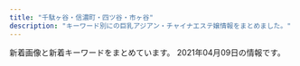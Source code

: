 ```yaml
---
title: "千駄ヶ谷・信濃町・四ツ谷・市ヶ谷"
description: "キーワード別にの巨乳アジアン・チャイナエステ嬢情報をまとめました。"
---
```


新着画像と新着キーワードをまとめています。
2021年04月09日の情報です。

<DmmAffiliateIns />
<KeywordTable
  shops={
    [
    {
        "name": "1819\uff5e\u7d46",
        "url": "http://1819-kizuna.work/",
        "img_links": [
            "http://1819-kizuna.work/img/fla.jpg",
            "http://1819-kizuna.work/img/skr.png",
            "http://1819-kizuna.work/i/img/s6.jpg",
            "http://1819-kizuna.work/i/img/st25.jpg",
            "http://1819-kizuna.work/img/1F351.png",
            "http://1819-kizuna.work/img/1F33C.png",
            "http://1819-kizuna.work/img/s31.jpg",
            "http://1819-kizuna.work/img/st25.jpg",
            "http://1819-kizuna.work/img/st23.jpg",
            "http://1819-kizuna.work/i/img/jk.jpg",
            "http://1819-kizuna.work/i/img/st23.jpg",
            "http://1819-kizuna.work/i/img/st30.jpg",
            "http://1819-kizuna.work/img/st030.jpg",
            "http://1819-kizuna.work/i/img/st024.jpg",
            "http://1819-kizuna.work/img/bottom.jpg",
            "http://1819-kizuna.work/img/s23.jpg",
            "http://1819-kizuna.work/img/st24.jpg",
            "http://1819-kizuna.work/i/img/r3.jpg",
            "http://1819-kizuna.work/img/jk.jpg",
            "http://1819-kizuna.work/img/botton.jpg",
            "http://1819-kizuna.work/i/img/s3.jpg",
            "http://1819-kizuna.work/img/1F60A.png",
            "http://1819-kizuna.work/img/st30.jpg",
            "http://1819-kizuna.work/img/st031.jpg",
            "http://1819-kizuna.work/i/img/r4.jpg",
            "http://1819-kizuna.work/i/img/r2.jpg",
            "http://1819-kizuna.work/img/st023.jpg",
            "http://1819-kizuna.work/img/s25.jpg",
            "http://1819-kizuna.work/img/1F353.png",
            "http://1819-kizuna.work/img/s30.jpg",
            "http://1819-kizuna.work/img/mo.png",
            "http://1819-kizuna.work/i/img/s2.jpg",
            "http://1819-kizuna.work/i/img/s5.jpg",
            "http://1819-kizuna.work/i/img/st023.jpg",
            "http://1819-kizuna.work/i/img/st31.jpg",
            "http://1819-kizuna.work/i/img/r1.jpg",
            "http://1819-kizuna.work/i/img/st031.jpg",
            "http://1819-kizuna.work/i/img/s1.jpg",
            "http://1819-kizuna.work/img/s24.jpg",
            "http://1819-kizuna.work/i/img/st030.jpg",
            "http://1819-kizuna.work/img/st024.jpg",
            "http://1819-kizuna.work/img/1F339.png",
            "http://1819-kizuna.work/img/st31.jpg",
            "http://1819-kizuna.work/i/img/st24.jpg",
            "http://1819-kizuna.work/i/img/s4.jpg",
            "http://1819-kizuna.work/img/1F431.png",
            "http://1819-kizuna.work/i/img/skr.png"
        ],
        "keywords": {
            "C": 12,
            "85": 4,
            "84": 2,
            "86": 2,
            "D": 5
        },
        "station": "\u56db\u8c37\u4e09\u4e01\u76ee\u99c53\u756a\u51fa\u53e3"
    },
    {
        "station": "\u56db\u8c37\u4e09\u4e01\u76ee\u99c53\u756a\u53e3",
        "url": "http://www.bara.relaxjp.info/",
        "name": "\u8594\u8587",
        "keywords": {
            "87": 6,
            "D": 8,
            "C": 12,
            "86": 2
        },
        "img_links": [
            "http://www.bara.relaxjp.info/images/slider/2.jpg",
            "http://www.bara.relaxjp.info/files/005-02.jpg",
            "http://www.bara.relaxjp.info/img/tel.png",
            "http://www.bara.relaxjp.info/files/001.jpg",
            "http://www.bara.relaxjp.info/images/slider/3.jpg",
            "http://www.bara.relaxjp.info/img/ttl_info.png",
            "http://www.bara.relaxjp.info/files/002-02.jpg",
            "http://www.bara.relaxjp.info/files/001-02.jpg",
            "http://www.bara.relaxjp.info/files/005.jpg",
            "http://www.bara.relaxjp.info/img/ttl_therapist_top.png",
            "http://www.bara.relaxjp.info/files/003-02.jpg",
            "http://www.bara.relaxjp.info/files/002.jpg",
            "http://www.bara.relaxjp.info/images/slider/1.jpg",
            "http://www.bara.relaxjp.info/img/ttl_news.png",
            "http://www.bara.relaxjp.info/img/pickup.jpg",
            "http://www.bara.relaxjp.info/img/btn_side_mobile.jpg",
            "http://www.bara.relaxjp.info/img/goback.jpg",
            "http://www.bara.relaxjp.info/files/003.jpg"
        ]
    },
    {
        "img_links": [],
        "station": "\u56db\u30c4\u8c37\u99c52\u756a\u53e3",
        "name": "\u30c6\u30a3\u30e9\u30df\u30b9",
        "url": "https://juno-esthe.tokyo/",
        "keywords": {}
    },
    {
        "keywords": {},
        "url": "http://lakulaku.info/",
        "img_links": [
            "http://lakulaku.info/images/staff/sizuka.jpg",
            "http://lakulaku.info/images/staff/momo.jpg",
            "http://lakulaku.info/swf/baner.jpg",
            "http://lakulaku.info/img/5-2.jpg",
            "http://lakulaku.info/images/newtit.png",
            "http://lakulaku.info/images/staff/5-4.jpg",
            "http://lakulaku.info/img/rina.jpg",
            "http://lakulaku.info/images/staff/yumi.jpg",
            "http://lakulaku.info/img/5-3.jpg",
            "http://lakulaku.info/images/staff/ai.jpg",
            "http://lakulaku.info/images/staff/5-2.jpg",
            "http://lakulaku.info/images/staff/5-1.jpg",
            "http://lakulaku.info/images/staff/rina.jpg",
            "http://lakulaku.info/images/staff/nena.jpg",
            "http://lakulaku.info/images/staff/mari.jpg",
            "http://lakulaku.info/images/top.jpg",
            "http://lakulaku.info/images/titestaff.png",
            "http://lakulaku.info/images/mobile.png",
            "http://lakulaku.info/images/staff/s06.jpg",
            "http://lakulaku.info/img/s06.jpg",
            "http://lakulaku.info/images/staff/5-5.jpg",
            "http://lakulaku.info/img/5-4.jpg",
            "http://lakulaku.info/images/staff/5-3.jpg",
            "http://lakulaku.info/images/staff/ai-a.jpg",
            "http://lakulaku.info/img/5-5.jpg",
            "http://lakulaku.info/img/5-1.jpg"
        ],
        "station": "\u56db\u8c37\u4e09\u4e01\u76ee\u99c52\u756a",
        "name": "\u767e\u5408"
    },
    {
        "url": "http://aqua.jpn.cm/",
        "station": "\u56db\u8c37\u4e09\u4e01\u76ee\u99c52\u756a\u51fa\u53e3",
        "name": "\u5149\u540d",
        "img_links": [
            "http://aqua.jpn.cm/photos/sites/16/2021/03/2021032308500056.jpg",
            "http://aqua.jpn.cm/photos/sites/16/2018/01/2018011007031662.jpg",
            "http://aqua.jpn.cm/images/s_staff.png",
            "http://aqua.jpn.cm/photos/sites/16/2018/05/2018052105590585.jpg",
            "http://aqua.jpn.cm/images/1.jpg",
            "http://aqua.jpn.cm/photos/sites/16/2020/10/2020100508293240.jpg",
            "http://aqua.jpn.cm/images/mobile.jpg",
            "http://aqua.jpn.cm/photos/sites/16/2020/12/2020120208263886.jpg",
            "http://aqua.jpn.cm/photos/sites/16/2020/04/2020040301184076.jpg",
            "http://aqua.jpn.cm/images/s_pick.png",
            "http://aqua.jpn.cm/photos/sites/16/2019/03/2019031107062221.jpg",
            "http://aqua.jpn.cm/photos/sites/16/2021/03/2021030106235633.jpg",
            "http://aqua.jpn.cm/photos/sites/16/2020/03/2020030507254950.jpg",
            "http://aqua.jpn.cm/photos/sites/16/2018/01/2018011007031899.jpg",
            "http://aqua.jpn.cm/images/top.png",
            "http://aqua.jpn.cm/photos/sites/16/2018/01/2018011007032034.jpg",
            "http://aqua.jpn.cm/photos/sites/16/2020/10/2020100906522289.jpg",
            "http://aqua.jpn.cm/photos/sites/16/2021/03/2021031006535594.jpg",
            "http://aqua.jpn.cm/photos/sites/16/2020/09/2020091507031094.jpg",
            "http://aqua.jpn.cm/photos/sites/16/2019/02/2019020108033676.jpg",
            "http://aqua.jpn.cm/photos/sites/16/2021/03/2021032308500758.jpg",
            "http://aqua.jpn.cm/images/3.jpg",
            "http://aqua.jpn.cm/photos/sites/16/2018/01/2018013112184869.jpg",
            "http://aqua.jpn.cm/images/2.jpg",
            "http://aqua.jpn.cm/images/line.jpg",
            "http://aqua.jpn.cm/images/s_news.jpg",
            "http://aqua.jpn.cm/photos/sites/16/2021/01/2021011401054262.jpg"
        ],
        "keywords": {
            "83": 14,
            "86": 98,
            "C": 42,
            "D": 196,
            "82": 14,
            "85": 84,
            "87": 14,
            "84": 14
        }
    },
    {
        "keywords": {},
        "name": "ROSA",
        "img_links": [
            "http://e-rosa.net/images/meyi1.jpg",
            "http://e-rosa.net/images/mimi.jpg",
            "http://e-rosa.net/images/006.jpg",
            "http://e-rosa.net/images/003.jpg",
            "http://e-rosa.net/images/sejutu1.jpg",
            "http://e-rosa.net/images/sejutu5.jpg",
            "http://e-rosa.net/images/te1.jpg",
            "http://e-rosa.net/images/pagetop.png",
            "http://e-rosa.net/images/g1.jpg",
            "http://e-rosa.net/images/tite-link.png",
            "http://e-rosa.net/images/sejutu6.jpg",
            "http://e-rosa.net/images/te3.jpg",
            "http://e-rosa.net/images/yuyi.jpg",
            "http://e-rosa.net/images/haruka.jpg",
            "http://e-rosa.net/images/te2.jpg",
            "http://e-rosa.net/images/news_bottom.jpg",
            "http://e-rosa.net/images/005.jpg",
            "http://e-rosa.net/images/nei_01.png",
            "http://e-rosa.net/images/009.jpg",
            "http://e-rosa.net/images/yuna.jpg",
            "http://e-rosa.net/images/noimage.jpg",
            "http://e-rosa.net/images/rina0.jpg",
            "http://e-rosa.net/images/girl_03.png",
            "http://e-rosa.net/images/002.jpg",
            "http://e-rosa.net/images/rimi.jpg",
            "http://e-rosa.net/images/004.jpg",
            "http://e-rosa.net/images/news_top.jpg",
            "http://e-rosa.net/images/rina1.jpg",
            "http://e-rosa.net/images/risa.jpg",
            "http://e-rosa.net/images/girlx_top.png",
            "http://e-rosa.net/images/girl_01.png",
            "http://e-rosa.net/images/nei_03.png",
            "http://e-rosa.net/images/rina2.jpg",
            "http://e-rosa.net/images/ddd.jpg",
            "http://e-rosa.net/images/right_top.png",
            "http://e-rosa.net/images/access3.jpg",
            "http://e-rosa.net/images/k1.jpg",
            "http://e-rosa.net/images/aya2.jpg",
            "http://e-rosa.net/images/001.jpg",
            "http://e-rosa.net/images/tite-magazine.png",
            "http://e-rosa.net/images/tite-staff.png",
            "http://e-rosa.net/images/g13.jpg",
            "http://e-rosa.net/images/aya1.jpg",
            "http://e-rosa.net/images/misa1.jpg",
            "http://e-rosa.net/images/sejutu2.jpg",
            "http://e-rosa.net/images/yuri.jpg",
            "http://e-rosa.net/images/mio.jpg",
            "http://e-rosa.net/images/gg1.png",
            "http://e-rosa.net/images/grande.jpg",
            "http://e-rosa.net/images/meyi2.jpg",
            "http://e-rosa.net/images/yuyu.jpg",
            "http://e-rosa.net/images/right_bottom.png",
            "http://e-rosa.net/images/ayaka.jpg",
            "http://e-rosa.net/images/ha.jpg",
            "http://e-rosa.net/images/girl_top.png"
        ],
        "station": "\u56db\u8c37\u4e09\u4e01\u76ee\u99c52\u756a",
        "url": "http://e-rosa.net/"
    },
    {
        "url": "http://e-yotsuya.net/",
        "station": "JR\u56db\u30c4\u8c37\u99c5\u8d64\u5742\u53e3",
        "img_links": [
            "http://e-yotsuya.net/images/news-tit1.jpg",
            "http://e-yotsuya.net/images/mobile.png",
            "http://e-yotsuya.net/images/g1.jpg",
            "http://e-yotsuya.net/images/g7.jpg",
            "http://e-yotsuya.net/images/g6.jpg",
            "http://e-yotsuya.net/images/g9.jpg",
            "http://e-yotsuya.net/images/g2.jpg",
            "http://e-yotsuya.net/images/g8.jpg",
            "http://e-yotsuya.net/images/g5.jpg",
            "http://e-yotsuya.net/images/baner2.jpg",
            "http://e-yotsuya.net/images/g3.jpg",
            "http://e-yotsuya.net/images/g4.jpg",
            "http://e-yotsuya.net/images/tite-staff.jpg",
            "http://e-yotsuya.net/images/tite-staff1.jpg",
            "http://e-yotsuya.net/images/baner.jpg",
            "http://e-yotsuya.net/images/room.jpg",
            "http://e-yotsuya.net/images/news-tit.png",
            "http://e-yotsuya.net/images/top.jpg",
            "http://e-yotsuya.net/images/top2.png"
        ],
        "keywords": {
            "C": 14
        },
        "name": "\u30b9\u30de\u30a4\u30eb"
    },
    {
        "url": "https://tanpopo.tyo.cm/",
        "station": "\u56db\u8c37\u4e09\u4e01\u76ee\u99c52\u756a",
        "img_links": [
            "https://tanpopo.tyo.cm/photos/sites/43/2021/03/2021031408034074.jpg",
            "https://tanpopo.tyo.cm/photos/sites/43/2021/03/2021031408034382.jpg",
            "https://tanpopo.tyo.cm/photos/sites/43/2021/03/2021031408034299.jpg",
            "https://tanpopo.tyo.cm/images/img_teaser.jpg",
            "https://tanpopo.tyo.cm/images/service3.jpg",
            "https://tanpopo.tyo.cm/photos/sites/43/2021/03/2021032601573011.jpg",
            "https://tanpopo.tyo.cm/images/pagetop.png",
            "https://tanpopo.tyo.cm/photos/sites/43/2021/03/2021032601572729.jpg",
            "https://tanpopo.tyo.cm/photos/sites/43/2021/03/2021032601572927.jpg",
            "https://tanpopo.tyo.cm/images/service4.jpg",
            "https://tanpopo.tyo.cm/images/sp_mainimg.jpg",
            "https://tanpopo.tyo.cm/images/mainimg.jpg",
            "https://tanpopo.tyo.cm/photos/sites/43/2021/03/2021031408034196.jpg",
            "https://tanpopo.tyo.cm/images/service1.jpg",
            "https://tanpopo.tyo.cm/photos/sites/43/2021/03/202103260157281.jpg",
            "https://tanpopo.tyo.cm/images/service2.jpg",
            "https://tanpopo.tyo.cm/images/sp_img_teaser.jpg"
        ],
        "keywords": {
            "85": 16,
            "84": 4,
            "D": 24,
            "86": 4,
            "C": 15
        },
        "name": "\u305f\u3093\u307d\u307d"
    },
    {
        "name": "\u30aa\u30fc\u30ed\u30e9",
        "station": "\u56db\u8c37\u4e09\u4e01\u76ee\u99c52\u756a\u53e3",
        "keywords": {},
        "url": "http://l-rlx.com/",
        "img_links": [
            "http://l-rlx.com/images/index_16.jpg",
            "http://l-rlx.com/images/rec.jpg",
            "http://l-rlx.com/images/index_07.jpg",
            "http://l-rlx.com/images/index_01.jpg",
            "http://l-rlx.com/girl/05.jpg",
            "http://l-rlx.com/images/index_21.jpg",
            "http://l-rlx.com/girl/08.jpg",
            "http://l-rlx.com/girl/01.jpg",
            "http://l-rlx.com/images/index_20.jpg",
            "http://l-rlx.com/images/index_06.jpg",
            "http://l-rlx.com/images/index_14.jpg",
            "http://l-rlx.com/girl/00.jpg",
            "http://l-rlx.com/images/index_04.jpg",
            "http://l-rlx.com/images/index_03.jpg",
            "http://l-rlx.com/images/sub_09.jpg",
            "http://l-rlx.com/images/03.jpg",
            "http://l-rlx.com/images/01.jpg",
            "http://l-rlx.com/images/rec_09.jpg",
            "http://l-rlx.com/images/staff_09.jpg",
            "http://l-rlx.com/images/index_12.jpg",
            "http://l-rlx.com/girl/03.jpg",
            "http://l-rlx.com/images/index_05.jpg",
            "http://l-rlx.com/images/info_09.jpg",
            "http://l-rlx.com/images/index_02.jpg",
            "http://l-rlx.com/images/index_17.jpg",
            "http://l-rlx.com/girl/02.jpg",
            "http://l-rlx.com/images/info.jpg",
            "http://l-rlx.com/images/02.jpg",
            "http://l-rlx.com/girl/04.jpg"
        ]
    },
    {
        "station": "\u9eb9\u753a\u99c51\u756a\u51fa\u53e3",
        "url": "http://xn--vckg5a9gug.in.net/",
        "name": "Moon",
        "img_links": [
            "http://xn--vckg5a9gug.in.net/images/cg02.jpg",
            "http://xn--vckg5a9gug.in.net/images/top.jpg",
            "http://xn--vckg5a9gug.in.net/images/tit1.jpg",
            "http://xn--vckg5a9gug.in.net/images/tit5.jpg",
            "http://xn--vckg5a9gug.in.net/images/tit4.jpg",
            "http://xn--vckg5a9gug.in.net/images/fbf.jpg",
            "http://xn--vckg5a9gug.in.net/images/fbt.jpg",
            "http://xn--vckg5a9gug.in.net/images/fla.jpg",
            "http://xn--vckg5a9gug.in.net/images/cg03.jpg",
            "http://xn--vckg5a9gug.in.net/images/cg04.jpg",
            "http://xn--vckg5a9gug.in.net/images/no.png",
            "http://xn--vckg5a9gug.in.net/images/sys.jpg",
            "http://xn--vckg5a9gug.in.net/link/menlog.jpg",
            "http://xn--vckg5a9gug.in.net/images/cg01.jpg",
            "http://xn--vckg5a9gug.in.net/images/tit3.jpg",
            "http://xn--vckg5a9gug.in.net/images/tit2.jpg"
        ],
        "keywords": {
            "86": 3,
            "D": 4,
            "85": 1
        }
    }
]
}
/>
<DmmAffiliateScript />
